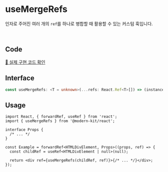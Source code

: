 # useMergeRefs

인자로 주어진 여러 개의 `ref`를 하나로 병합할 때 활용할 수 있는 커스텀 훅입니다.

<br />

## Code
[🔗 실제 구현 코드 확인](https://github.com/modern-agile-team/modern-kit/blob/main/packages/react/src/hooks/useMergeRefs/index.ts)

## Interface

```ts title="typescript"
const useMergeRefs: <T = unknown>(...refs: React.Ref<T>[]) => (instance: T | null) => void
```

## Usage

```tsx title="typescript"
import React, { forwardRef, useRef } from 'react';
import { useMergeRefs } from '@modern-kit/react';

interface Props {
  /* ... */
}

const Example = forwardRef<HTMLDivElement, Props>((props, ref) => {
  const childRef = useRef<HTMLDivElement | null>(null);

  return <div ref={useMergeRefs(childRef, ref)}>{/* ... */}</div>;
});
```